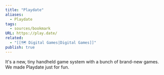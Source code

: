 ```yaml
---
title: "Playdate"
aliases:
  - Playdate
tags:
  - sources/bookmark
URL: https://play.date/
related:
  - "[[🗺️ Digital Games|Digital Games]]"
publish: true
---
```




It's a new, tiny handheld game system with a bunch of brand-new games. We made Playdate just for fun.